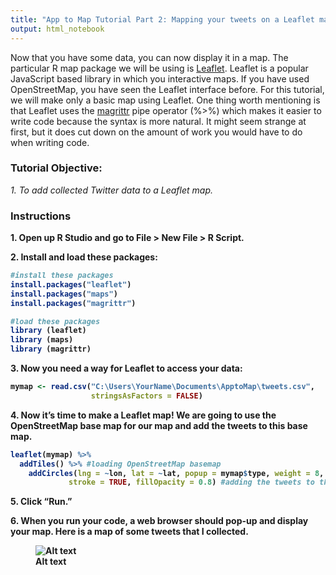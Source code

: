```yaml
---
title: "App to Map Tutorial Part 2: Mapping your tweets on a Leaflet map."
output: html_notebook
---
```


Now that you have some data, you can now display it in a map. The particular R map package we will be using is <a href = "https://rstudio.github.io/leaflet/">Leaflet</a>. Leaflet is a popular JavaScript based library in which you interactive maps. If you have used OpenStreetMap, you have seen the Leaflet interface before. For this tutorial, we will make only a basic map using Leaflet. One thing worth mentioning is that Leaflet uses the <a href = "https://github.com/smbache/magrittr">magrittr</a> pipe operator (%>%) which makes it easier to write code because the syntax is more natural. It might seem strange at first, but it does cut down on the amount of work you would have to do when writing code. 

<h3>Tutorial Objective:</h3>

<i>1. To add collected Twitter data to a Leaflet map.</i>


<h3>Instructions</h3>
<b>1. Open up R Studio and go to File > New File > R Script. 

<b>2. Install and load these packages:</b>
```r
#install these packages
install.packages("leaflet")
install.packages("maps")
install.packages("magrittr")

#load these packages
library (leaflet)
library (maps)
library (magrittr)
```

<b>3. Now you need a way for Leaflet to access your data:</b>
```r
mymap <- read.csv("C:\Users\YourName\Documents\ApptoMap\tweets.csv",
                  stringsAsFactors = FALSE)
```

<b>4. Now it's time to make a Leaflet map! We are going to use the OpenStreetMap base map for 
      our map and add the tweets to this base map.</b>
```r
leaflet(mymap) %>%
  addTiles() %>% #loading OpenStreetMap basemap
    addCircles(lng = ~lon, lat = ~lat, popup = mymap$type, weight = 8, radius = 40, color = "#fb3004",
             stroke = TRUE, fillOpacity = 0.8) #adding the tweets to the map.
```

<b>5. Click "Run." </b>

<b>6. When you run your code, a web browser should pop-up and display your map. Here is a map of some tweets    that I collected.</b>
      
    
![Alt text](C:/Users/Dorris/Documents/ApptoMap/ATM/leafletmap.jpg)



